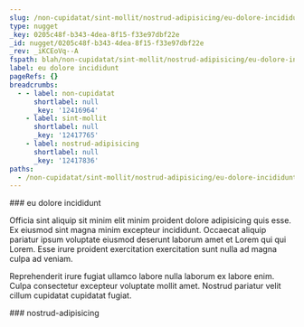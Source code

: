```yaml
---
slug: /non-cupidatat/sint-mollit/nostrud-adipisicing/eu-dolore-incididunt
type: nugget
_key: 0205c48f-b343-4dea-8f15-f33e97dbf22e
_id: nugget/0205c48f-b343-4dea-8f15-f33e97dbf22e
_rev: _iKCEoVq--A
fspath: blah/non-cupidatat/sint-mollit/nostrud-adipisicing/eu-dolore-incididunt.md
label: eu dolore incididunt
pageRefs: {}
breadcrumbs:
  - - label: non-cupidatat
      shortlabel: null
      _key: '12416964'
    - label: sint-mollit
      shortlabel: null
      _key: '12417765'
    - label: nostrud-adipisicing
      shortlabel: null
      _key: '12417836'
paths:
  - /non-cupidatat/sint-mollit/nostrud-adipisicing/eu-dolore-incididunt
---
```


<NuggetArea>
<Nugget slug="/non-cupidatat/sint-mollit/nostrud-adipisicing/eu-dolore-incididunt" type="nugget" _key="0205c48f-b343-4dea-8f15-f33e97dbf22e" _id="nugget/0205c48f-b343-4dea-8f15-f33e97dbf22e" _rev="_iKCEoVq--A" fspath="blah/non-cupidatat/sint-mollit/nostrud-adipisicing/eu-dolore-incididunt.md" label="eu dolore incididunt" paths="/non-cupidatat/sint-mollit/nostrud-adipisicing/eu-dolore-incididunt">
<NuggetBody>
### eu dolore incididunt

Officia sint aliquip sit minim elit minim proident dolore adipisicing quis esse. Ex eiusmod sint magna minim excepteur incididunt. Occaecat aliquip pariatur ipsum voluptate eiusmod deserunt laborum amet et Lorem qui qui Lorem. Esse irure proident exercitation exercitation sunt nulla ad magna culpa ad veniam.

Reprehenderit irure fugiat ullamco labore nulla laborum ex labore enim. Culpa consectetur excepteur voluptate mollit amet. Nostrud pariatur velit cillum cupidatat cupidatat fugiat.

</NuggetBody>
<Breadcrumbs>
<Crumbs>
<Crumb _key="12416964" label="non-cupidatat" /><Crumb _key="12417765" label="sint-mollit" /><Crumb _key="12417836" label="nostrud-adipisicing" />
</Crumbs>
</Breadcrumbs>
</Nugget>

<NuggetsInbound>
</NuggetsInbound>
<NuggetsOutbound>
</NuggetsOutbound>
</NuggetArea>
<PassagesInbound>
<Passage direction="inbound" type="passage" _key="12417836" _id="passage/12417836" _rev="_iKCEoVq--_" label="nostrud-adipisicing" passage="nostrud-adipisicing" fspath="blah/non-cupidatat/sint-mollit/nostrud-adipisicing" paths="/non-cupidatat/sint-mollit/nostrud-adipisicing" slug="/non-cupidatat/sint-mollit/nostrud-adipisicing">
<NuggetBody>
### nostrud-adipisicing

</NuggetBody>
<Breadcrumbs>
<Crumbs>
<Crumb _key="12416964" label="non-cupidatat" /><Crumb _key="12417765" label="sint-mollit" />
</Crumbs>
</Breadcrumbs>
</Passage>

</PassagesInbound>
<PassagesOutbound>
</PassagesOutbound>